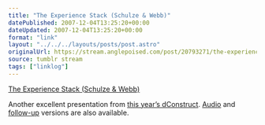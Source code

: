 ```yaml
---
title: "The Experience Stack (Schulze & Webb)"
datePublished: 2007-12-04T13:25:20+00:00
dateUpdated: 2007-12-04T13:25:20+00:00
format: "link"
layout: "../../../layouts/posts/post.astro"
originalUrl: https://stream.anglepoised.com/post/20793271/the-experience-stack-schulze-webb
source: tumblr stream
tags: ["linklog"]
---
```


[The Experience Stack (Schulze & Webb)][1]

Another excellent presentation from [this year’s dConstruct](http://2007.dconstruct.org/). [Audio](http://2007.dconstruct.org/podcast/06-Matt-Webb.mp3) and [follow-up](http://schulzeandwebb.com/blog/2007/09/09/the-experience-stack-revisited/) versions are also available.

[1]: http://schulzeandwebb.com/2007/stack/
